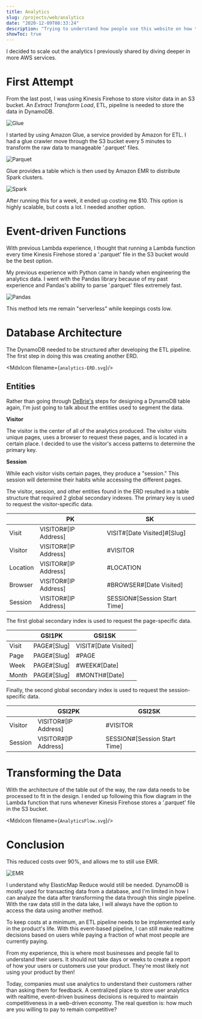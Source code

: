 ```yaml
---
title: Analytics
slug: /projects/web/analytics
date: "2020-12-09T08:33:24"
description: "Trying to understand how people use this website on how to integrate the analysis vertically."
showToc: true
---
```


I decided to scale out the analytics I previously shared by diving deeper in more AWS services.

# First Attempt

From the last post, I was using Kinesis Firehose to store visitor data in an S3 bucket. An *Extract Transform Load*, ETL, pipeline is needed to store the data in DynamoDB.

![Glue](./Glue.svg)

I started by using Amazon Glue, a service provided by Amazon for ETL. I had a glue crawler move through the S3 bucket every 5 minutes to transform the raw data to manageable '.parquet' files.

![Parquet](./Parquet.svg)

Glue provides a table which is then used by Amazon EMR to distribute Spark clusters.

![Spark](./Spark.svg)

After running this for a week, it ended up costing me $10. This option is highly scalable, but costs a lot. I needed another option.

# Event-driven Functions

With previous Lambda experience, I thought that running a Lambda function every time Kinesis Firehose stored a '.parquet' file in the S3 bucket would be the best option.

My previous experience with Python came in handy when engineering the analytics data. I went with the Pandas library because of my past experience and Pandas's ability to parse '.parquet' files extremely fast.

![Pandas](./Pandas.svg)

This method lets me remain "serverless" while keepings costs low.

# Database Architecture

The DynamoDB needed to be structured after developing the ETL pipeline. The first step in doing this was creating another ERD.

<MdxIcon filename={`analytics-ERD.svg`}/>

## Entities

Rather than going through [DeBrie's](https://twitter.com/alexbdebrie?s=21) steps for designing a DynamoDB table again, I'm just going to talk about the entities used to segment the data.

**Visitor**

The visitor is the center of all of the analytics produced. The visitor visits unique pages, uses a browser to request these pages, and is located in a certain place. I decided to use the visitor's access patterns to determine the primary key.

**Session**

While each visitor visits certain pages, they produce a "session." This session will determine their habits while accessing the different pages. 

The visitor, session, and other entities found in the ERD resulted in a table structure that required 2 global secondary indexes. The primary key is used to request the visitor-specific data.

|                  | PK                     | SK                            |
|------------------|------------------------|-------------------------------|
| Visit            | VISITOR#[IP Address]   | VISIT#[Date Visited]#[Slug]   |
| Visitor          | VISITOR#[IP Address]   | #VISITOR                      |
| Location         | VISITOR#[IP Address]   | #LOCATION                     |
| Browser          | VISITOR#[IP Address]   | #BROWSER#[Date Visited]       |
| Session          | VISITOR#[IP Address]   | SESSION#[Session Start Time]  |

The first global secondary index is used to request the page-specific data.

|                  | GSI1PK                 | GSI1SK                        |
|------------------|------------------------|-------------------------------|
| Visit            | PAGE#[Slug]            | VISIT#[Date Visited]          |
| Page             | PAGE#[Slug]            | #PAGE                         |
| Week             | PAGE#[Slug]            | #WEEK#[Date]                  |
| Month            | PAGE#[Slug]            | #MONTH#[Date]                 |

Finally, the second global secondary index is used to request the session-specific data.

|                  | GSI2PK                 | GSI2SK                        |
|------------------|------------------------|-------------------------------|
| Visitor          | VISITOR#[IP Address]   | #VISITOR                      |
| Session          | VISITOR#[IP Address]   | SESSION#[Session Start Time]  |

# Transforming the Data

With the architecture of the table out of the way, the raw data needs to be processed to fit in the design. I ended up following this flow diagram in the Lambda function that runs whenever Kinesis Firehose stores a '.parquet' file in the S3 bucket. 

<MdxIcon filename={`AnalyticsFlow.svg`}/>

# Conclusion

This reduced costs over 90%, and allows me to still use EMR.

![EMR](./EMR.svg)

I understand why ElasticMap Reduce would still be needed. DynamoDB is mostly used for transacting data from a database, and I'm limited in how I can analyze the data after transforming the data through this single pipeline. With the raw data still in the data lake, I will always have the option to access the data using another method.

To keep costs at a minimum, an ETL pipeline needs to be implemented early in the product's life. With this event-based pipeline, I can still make realtime decisions based on users while paying a fraction of what most people are currently paying. 

From my experience, this is where most businesses and people fail to understand their users. It should not take days or weeks to create a report of how your users or customers use your product. They're most likely not using your product by then!

Today, companies must use analytics to understand their customers rather than asking them for feedback. A centralized place to store user analytics with realtime, event-driven business decisions is required to maintain competitiveness in a web-driven economy. The real question is: how much are you willing to pay to remain competitive? 